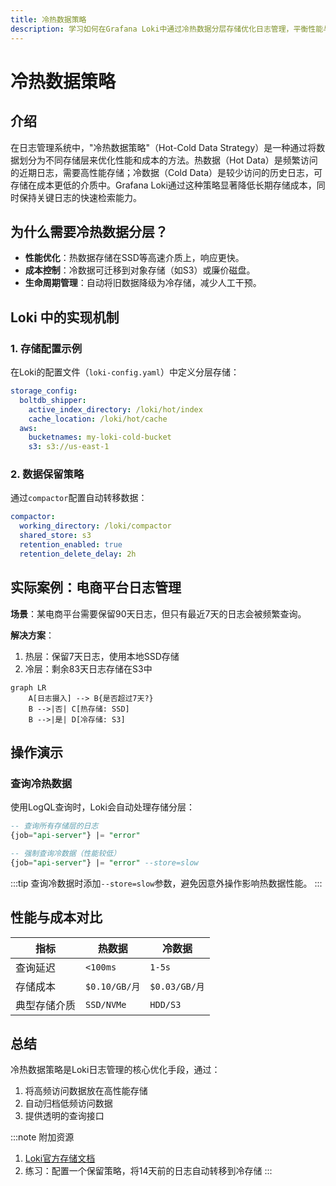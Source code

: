 ```yaml
---
title: 冷热数据策略
description: 学习如何在Grafana Loki中通过冷热数据分层存储优化日志管理，平衡性能与成本。
---
```


# 冷热数据策略

## 介绍

在日志管理系统中，"冷热数据策略"（Hot-Cold Data Strategy）是一种通过将数据划分为不同存储层来优化性能和成本的方法。热数据（Hot Data）是频繁访问的近期日志，需要高性能存储；冷数据（Cold Data）是较少访问的历史日志，可存储在成本更低的介质中。Grafana Loki通过这种策略显著降低长期存储成本，同时保持关键日志的快速检索能力。

## 为什么需要冷热数据分层？

- **性能优化**：热数据存储在SSD等高速介质上，响应更快。
- **成本控制**：冷数据可迁移到对象存储（如S3）或廉价磁盘。
- **生命周期管理**：自动将旧数据降级为冷存储，减少人工干预。

## Loki 中的实现机制

### 1. 存储配置示例

在Loki的配置文件（`loki-config.yaml`）中定义分层存储：

```yaml
storage_config:
  boltdb_shipper:
    active_index_directory: /loki/hot/index
    cache_location: /loki/hot/cache
  aws:
    bucketnames: my-loki-cold-bucket
    s3: s3://us-east-1
```

### 2. 数据保留策略

通过`compactor`配置自动转移数据：

```yaml
compactor:
  working_directory: /loki/compactor
  shared_store: s3
  retention_enabled: true
  retention_delete_delay: 2h
```

## 实际案例：电商平台日志管理

**场景**：某电商平台需要保留90天日志，但只有最近7天的日志会被频繁查询。

**解决方案**：
1. 热层：保留7天日志，使用本地SSD存储
2. 冷层：剩余83天日志存储在S3中

```mermaid
graph LR
    A[日志摄入] --> B{是否超过7天?}
    B -->|否| C[热存储: SSD]
    B -->|是| D[冷存储: S3]
```

## 操作演示

### 查询冷热数据

使用LogQL查询时，Loki会自动处理存储分层：

```sql
-- 查询所有存储层的日志
{job="api-server"} |= "error"

-- 强制查询冷数据（性能较低）
{job="api-server"} |= "error" --store=slow
```

:::tip
查询冷数据时添加`--store=slow`参数，避免因意外操作影响热数据性能。
:::

## 性能与成本对比

| 指标          | 热数据          | 冷数据          |
|---------------|----------------|----------------|
| 查询延迟      | `<100ms`         | `1-5s`           |
| 存储成本      | `$0.10/GB/月`    | `$0.03/GB/月`    |
| 典型存储介质  | `SSD/NVMe`       | `HDD/S3`         |

## 总结

冷热数据策略是Loki日志管理的核心优化手段，通过：
1. 将高频访问数据放在高性能存储
2. 自动归档低频访问数据
3. 提供透明的查询接口

:::note 附加资源
1. [Loki官方存储文档](https://grafana.com/docs/loki/latest/storage/)
2. 练习：配置一个保留策略，将14天前的日志自动转移到冷存储
:::
